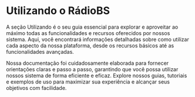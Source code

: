 # Utilizando o RádioBS

A seção Utilizando é o seu guia essencial para explorar e aproveitar ao máximo todas as funcionalidades e recursos oferecidos por nossos sistema. Aqui, você encontrará informações detalhadas sobre como utilizar cada aspecto da nossa plataforma, desde os recursos básicos até as funcionalidades avançadas.

Nossa documentação foi cuidadosamente elaborada para fornecer orientações claras e passo a passo, garantindo que você possa utilizar nossos sistema de forma eficiente e eficaz. Explore nossos guias, tutoriais e exemplos de uso para maximizar sua experiência e alcançar seus objetivos com facilidade.
